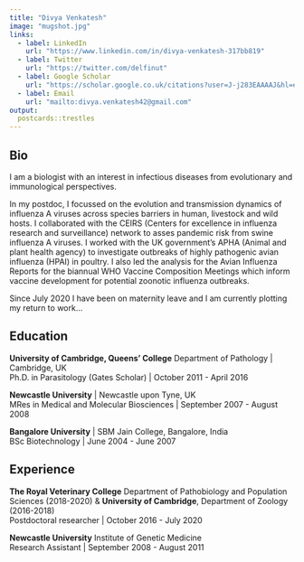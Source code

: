 ```yaml
---
title: "Divya Venkatesh"
image: "mugshot.jpg"
links:
  - label: LinkedIn
    url: "https://www.linkedin.com/in/divya-venkatesh-317bb819"
  - label: Twitter
    url: "https://twitter.com/delfinut"
  - label: Google Scholar
    url: "https://scholar.google.co.uk/citations?user=J-j283EAAAAJ&hl=en"
  - label: Email
    url: "mailto:divya.venkatesh42@gmail.com"
output:
  postcards::trestles
---
```

 
## Bio

I am a biologist with an interest in infectious diseases from evolutionary and immunological perspectives. 

In my postdoc, I focussed on the evolution and transmission dynamics of influenza A viruses across species barriers in human, livestock and wild hosts. I collaborated with the CEIRS (Centers for excellence in influenza research and surveillance) network to asses pandemic risk from swine influenza A viruses. I worked with the UK government's APHA (Animal and plant health agency) to investigate outbreaks of highly pathogenic avian influenza (HPAI) in poultry. I also led the analysis for the Avian Influenza Reports for the biannual WHO Vaccine Composition Meetings which inform vaccine development for potential zoonotic influenza outbreaks. 

Since July 2020 I have been on maternity leave and I am currently plotting my return to work...


## Education

**University of Cambridge, Queens' College** Department of Pathology | Cambridge, UK\
Ph.D. in Parasitology (Gates Scholar) | October 2011 - April 2016

**Newcastle University** | Newcastle upon Tyne, UK\
MRes in Medical and Molecular Biosciences | September 2007 - August 2008

**Bangalore University** | SBM Jain College, Bangalore, India\
BSc Biotechnology | June 2004 - June 2007


## Experience

**The Royal Veterinary College** Department of Pathobiology and Population Sciences (2018-2020) & **University of Cambridge**, Department of Zoology (2016-2018)\
Postdoctoral researcher | October 2016 - July 2020

**Newcastle University** Institute of Genetic Medicine\
Research Assistant | September 2008 - August 2011


